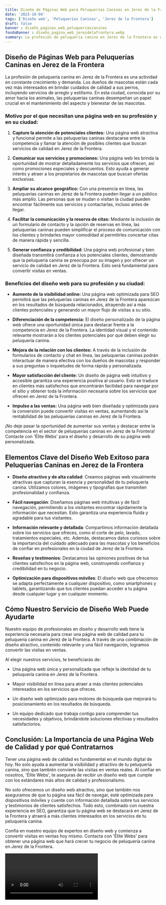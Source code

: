 ```yaml
---
title: Diseño de Páginas Web para Peluquerías Caninas en Jerez de la Frontera
date: '2023-10-04'
tags: ['Diseño web', 'Peluquerías Caninas', 'Jerez de la Frontera']
draft: false
banner : diseño_paginas_web_peluqueríascaninas
fondoBanner : diseño_pagina_web_jerezdelafrontera.webp
summary: La profesión de peluquería canina en Jerez de la Frontera es una actividad en constante crecimiento y demanda. Los dueños de mascotas están cada vez más interesados en brindar cuidados de calidad a sus perros, incluyendo servicios de arreglo y estilismo. En esta ciudad, conocida por su amor hacia los animales, las peluquerías caninas desempeñan un papel crucial en el mantenimiento del aspecto y bienestar de las mascotas.
---
```


## **Diseño de Páginas Web para Peluquerías Caninas en Jerez de la Frontera**

La profesión de peluquería canina en Jerez de la Frontera es una actividad en constante crecimiento y demanda. Los dueños de mascotas están cada vez más interesados en brindar cuidados de calidad a sus perros, incluyendo servicios de arreglo y estilismo. En esta ciudad, conocida por su amor hacia los animales, las peluquerías caninas desempeñan un papel crucial en el mantenimiento del aspecto y bienestar de las mascotas.

### **Motivo por el que necesitan una página web en su profesión y en su ciudad:**

1. **Capture la atención de potenciales clientes:** Una página web atractiva y funcional permite a las peluquerías caninas destacarse entre la competencia y llamar la atención de posibles clientes que buscan servicios de calidad en Jerez de la Frontera.

2. **Comunicar sus servicios y promociones:** Una página web les brinda la oportunidad de mostrar detalladamente los servicios que ofrecen, así como promociones especiales y descuentos. Esto ayuda a generar interés y atraer a los propietarios de mascotas que buscan ofertas exclusivas.

3. **Ampliar su alcance geográfico:** Con una presencia en línea, las peluquerías caninas en Jerez de la Frontera pueden llegar a un público más amplio. Las personas que se mudan o visitan la ciudad pueden encontrar fácilmente sus servicios y contactarlas, incluso antes de llegar.

4. **Facilitar la comunicación y la reserva de citas:** Mediante la inclusión de un formulario de contacto y la opción de reservas en línea, las peluquerías caninas pueden simplificar el proceso de comunicación con los clientes y brindarles mayor comodidad al permitirles concertar citas de manera rápida y sencilla.

5. **Generar confianza y credibilidad:** Una página web profesional y bien diseñada transmitirá confianza a los potenciales clientes, demostrando que la peluquería canina se preocupa por su imagen y por ofrecer un servicio de calidad en Jerez de la Frontera. Esto será fundamental para convertir visitas en ventas.

### **Beneficios del diseño web para su profesión y su ciudad:**

- **Aumento de la visibilidad online:** Una página web optimizada para SEO permitirá que las peluquerías caninas en Jerez de la Frontera aparezcan en los resultados de búsqueda relacionados, atrayendo así a más clientes potenciales y generando un mayor flujo de visitas a su sitio.

- **Diferenciación de la competencia:** El diseño personalizado de la página web ofrece una oportunidad única para destacar frente a la competencia en Jerez de la Frontera. La identidad visual y el contenido relevante mostrarán a los clientes potenciales por qué deben elegir su peluquería canina.

- **Mejora de la relación con los clientes:** A través de la inclusión de formularios de contacto y chat en línea, las peluquerías caninas podrán interactuar de manera efectiva con los dueños de mascotas y responder a sus preguntas o inquietudes de forma rápida y personalizada.

- **Mayor satisfacción del cliente:** Un diseño de página web intuitivo y accesible garantiza una experiencia positiva al usuario. Esto se traduce en clientes más satisfechos que encontrarán facilidad para navegar por el sitio y obtener toda la información necesaria sobre los servicios que ofrecen en Jerez de la Frontera.

- **Impulso a las ventas:** Una página web bien diseñada y optimizada para la conversión puede convertir visitas en ventas, aumentando así la rentabilidad de las peluquerías caninas en Jerez de la Frontera.

¡No deje pasar la oportunidad de aumentar sus ventas y destacar entre la competencia en el sector de peluquerías caninas en Jerez de la Frontera! Contacte con 'Élite Webs' para el diseño y desarrollo de su página web personalizada.

<GifSeo />

<Cta />

## Elementos Clave del Diseño Web Exitoso para Peluquerías Caninas en Jerez de la Frontera

- **Diseño atractivo y de alta calidad**: Creamos páginas web visualmente atractivas que capturan la esencia y personalidad de tu peluquería canina. Utilizamos colores, imágenes y tipografías que transmiten profesionalidad y confianza.

- **Fácil navegación**: Diseñamos páginas web intuitivas y de fácil navegación, permitiendo a los visitantes encontrar rápidamente la información que necesitan. Esto garantiza una experiencia fluida y agradable para tus visitantes.

- **Información relevante y detallada**: Compartimos información detallada sobre los servicios que ofreces, como el corte de pelo, lavado, tratamientos especiales, etc. Además, destacamos datos curiosos sobre la importancia del cuidado adecuado para las mascotas y los beneficios de confiar en profesionales en la ciudad de Jerez de la Frontera.

- **Reseñas y testimonios**: Destacamos las opiniones positivas de tus clientes satisfechos en la página web, construyendo confianza y credibilidad en tu negocio.

- **Optimización para dispositivos móviles**: El diseño web que ofrecemos se adapta perfectamente a cualquier dispositivo, como smartphones y tablets, garantizando que tus clientes puedan acceder a tu página desde cualquier lugar y en cualquier momento.

## Cómo Nuestro Servicio de Diseño Web Puede Ayudarte

Nuestro equipo de profesionales en diseño y desarrollo web tiene la experiencia necesaria para crear una página web de calidad para tu peluquería canina en Jerez de la Frontera. A través de una combinación de diseño atractivo, contenido relevante y una fácil navegación, logramos convertir las visitas en ventas.

Al elegir nuestros servicios, te beneficiarás de:

- Una página web única y personalizada que refleje la identidad de tu peluquería canina en Jerez de la Frontera.

- Mayor visibilidad en línea para atraer a más clientes potenciales interesados en los servicios que ofreces.

- Un diseño web optimizado para motores de búsqueda que mejorará tu posicionamiento en los resultados de búsqueda.

- Un equipo dedicado que trabaja contigo para comprender tus necesidades y objetivos, brindándote soluciones efectivas y resultados satisfactorios.

## Conclusión: La Importancia de una Página Web de Calidad y por qué Contratarnos

Tener una página web de calidad es fundamental en el mundo digital de hoy. No solo ayuda a aumentar la visibilidad y atractivo de tu peluquería canina, sino que también convierte las visitas en ventas reales. Al confiar en nosotros, 'Élite Webs', te aseguras de recibir un diseño web que cumple con los estándares más altos de calidad y profesionalismo.

No solo ofrecemos un diseño web atractivo, sino que también nos aseguramos de que tu página sea fácil de navegar, esté optimizada para dispositivos móviles y cuente con información detallada sobre tus servicios y testimonios de clientes satisfechos. Todo esto, combinado con nuestra experiencia en SEO, garantiza que tu página web se destacará en Jerez de la Frontera y atraerá a más clientes interesados en los servicios de tu peluquería canina.

Confía en nuestro equipo de expertos en diseño web y comienza a convertir visitas en ventas hoy mismo. Contacta con 'Élite Webs' para obtener una página web que hará crecer tu negocio de peluquería canina en Jerez de la Frontera.

<Video />

<CtaBot job='Peluquerías Caninas' city='Jerez de la Frontera'/>

<Gmaps query='Jerez de la Frontera+españa+maps' />